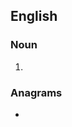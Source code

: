 ==English==

===Noun===
{{head|en|noun form}}

# {{plural of|en|temenos}}

===Anagrams===
* {{anagrams|en|a=eeimnot|meneito|one-time|onetime}}